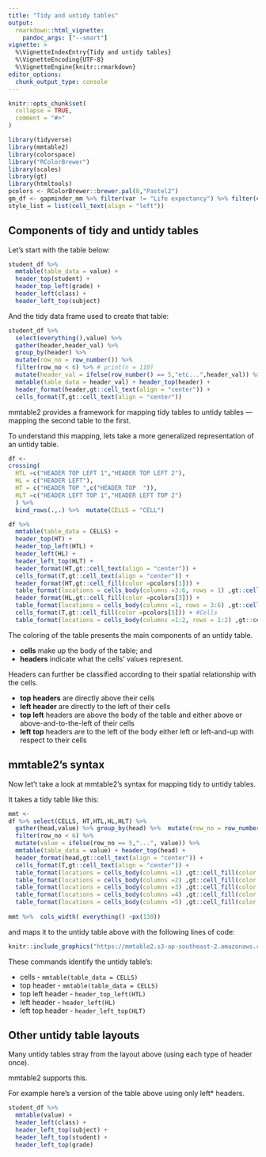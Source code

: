 ```yaml
---
title: "Tidy and untidy tables"
output: 
  rmarkdown::html_vignette:
    pandoc_args: ["--smart"]
vignette: >
  %\VignetteIndexEntry{Tidy and untidy tables}
  %\VignetteEncoding{UTF-8}
  %\VignetteEngine{knitr::rmarkdown}
editor_options: 
  chunk_output_type: console
---
```


```r
knitr::opts_chunk$set(
  collapse = TRUE,
  comment = "#>"
)
```

```r
library(tidyverse)
library(mmtable2)
library(colorspace)
library("RColorBrewer")
library(scales)
library(gt)
library(htmltools)
pcolors <- RColorBrewer::brewer.pal(8,"Pastel2")
gm_df <- gapminder_mm %>% filter(var != "Life expectancy") %>% filter(continent != "Americas")
style_list = list(cell_text(align = "left"))
```

## Components of tidy and untidy tables

Let's start with the table below:

```r
student_df %>%
  mmtable(table_data = value) +
  header_top(student) +
  header_top_left(grade) +
  header_left(class) +
  header_left_top(subject)
```

And the tidy data frame used to create that table: 

```r
student_df %>% 
  select(everything(),value) %>% 
  gather(header,header_val) %>% 
  group_by(header) %>% 
  mutate(row_no = row_number()) %>% 
  filter(row_no < 6) %>% # print(n = 110)
  mutate(header_val = ifelse(row_number() == 5,"etc...",header_val)) %>% 
  mmtable(table_data = header_val) + header_top(header) +
  header_format(header,gt::cell_text(align = "center")) +
  cells_format(T,gt::cell_text(align = "center"))
```

mmtable2 provides a framework for mapping tidy tables to untidy tables --- mapping the second table to the first.  


To understand this mapping, lets take a more generalized representation of an untidy table.


```r
df <- 
crossing(
  HTL =c("HEADER TOP LEFT 1","HEADER TOP LEFT 2"),
  HL = c("HEADER LEFT"), 
  HT = c("HEADER TOP ",c("HEADER TOP  ")),
  HLT =c("HEADER LEFT TOP 1","HEADER LEFT TOP 2")
  ) %>% 
  bind_rows(.,.) %>%  mutate(CELLS = "CELL") 
```

```r
df %>% 
  mmtable(table_data = CELLS) + 
  header_top(HT) +
  header_top_left(HTL) +
  header_left(HL) +
  header_left_top(HLT) +
  header_format(HT,gt::cell_text(align = "center")) +
  cells_format(T,gt::cell_text(align = "center")) +
  header_format(HT,gt::cell_fill(color =pcolors[1])) +
  table_format(locations = cells_body(columns =3:6, rows = 1) ,gt::cell_fill(color =pcolors[2])) + #HTL
  header_format(HL,gt::cell_fill(color =pcolors[3])) +
  table_format(locations = cells_body(columns =1, rows = 3:6) ,gt::cell_fill(color =pcolors[4])) + #HLT
  cells_format(T,gt::cell_fill(color =pcolors[5])) + #Cells
  table_format(locations = cells_body(columns =1:2, rows = 1:2) ,gt::cell_fill(color =pcolors[7])) # Stub
```

The coloring of the table presents the main components of an untidy table. 

- **cells** make up the body of the table; and
- **headers** indicate what the cells' values represent.

Headers can further be classified according to their spatial relationship with the cells. 

- **top headers** are directly above their cells
- **left header** are directly to the left of their cells
- **top left** headers are above the body of the table and either above or above-and-to-the-left of their cells
- **left top** headers are to the left of the body either left or left-and-up with respect to their cells

## mmtable2's syntax

Now let't take a look at mmtable2's syntax for mapping tidy to untidy tables.  

It takes a tidy table like this: 

```r
mmt <- 
df %>% select(CELLS, HT,HTL,HL,HLT) %>% 
  gather(head,value) %>% group_by(head) %>%  mutate(row_no = row_number()) %>%
  filter(row_no < 6) %>% 
  mutate(value = ifelse(row_no == 5,"...", value)) %>% 
  mmtable(table_data = value) + header_top(head) +
  header_format(head,gt::cell_text(align = "center")) +
  cells_format(T,gt::cell_text(align = "center")) +
  table_format(locations = cells_body(columns =1) ,gt::cell_fill(color =pcolors[5])) +
  table_format(locations = cells_body(columns =2) ,gt::cell_fill(color =pcolors[1])) +
  table_format(locations = cells_body(columns =3) ,gt::cell_fill(color =pcolors[2])) +
  table_format(locations = cells_body(columns =4) ,gt::cell_fill(color =pcolors[3])) +
  table_format(locations = cells_body(columns =5) ,gt::cell_fill(color =pcolors[4]))
  
mmt %>%  cols_width( everything() ~px(130))
```

and maps it to the untidy table above with the following lines of code:

```r
knitr::include_graphics("https://mmtable2.s3-ap-southeast-2.amazonaws.com/table_code.png")
```

These commands identify the untidy table's:

- cells - `mmtable(table_data = CELLS)`
- top header - `mmtable(table_data = CELLS)`
- top left header - `header_top_left(HTL)` 
- left header - `header_left(HL)` 
- left top header - `header_left_top(HLT)` 
 
## Other untidy table layouts

Many untidy tables stray from the layout above (using each type of header once).

mmtable2 supports this. 

For example here's a version of the table above using only left* headers.

```r
student_df %>%
  mmtable(value) +
  header_left(class) +
  header_left_top(subject) + 
  header_left_top(student) + 
  header_left_top(grade) 
```
